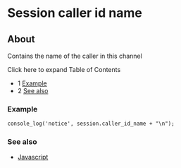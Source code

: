 
# Session caller id name 

 

## About

Contains the name of the caller in this channel

Click here to expand Table of Contents

* 1 [Example](#example)
* 2 [See also](#see-also)

### Example

```xml
console_log('notice', session.caller_id_name + "\n");
```

### See also

* [Javascript](../index.mdx#api)


